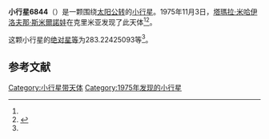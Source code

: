 {{Infobox planet
| bgcolour = #FFFFC0
| name = 6844 Shpak
| symbol = 
| image = 
| caption = 
| discovery = yes
| discovery_ref = 
| discoverer = [[塔瑪拉·米哈伊洛夫那·斯米爾諾娃|塔瑪拉·米哈伊洛夫那·斯米爾諾娃]]
| discovery_site = [[克里米亚|克里米亚]] 
| discovered = 1975年11月3日
| designations = yes
| mp_name = 
| named_after = 
| alt_names = 1975 VR5/ 1975 XD4 / 1983 CR4 / 1991 PS7
| mp_category = [[主带小行星|主带小行星]]
| orbit_ref = <ref name="a">[http://ssd.jpl.nasa.gov/sbdb.cgi?sstr=6844 6844 Shpak] {{Wayback|url=http://ssd.jpl.nasa.gov/sbdb.cgi?sstr=6844 |date=20140924123226 }}，小行星數據庫瀏覽器（JPL Small-Body Database Browser）－[[美国国家航空航天局|美国国家航空航天局]]喷气推进实验室</ref>
| epoch = 2456400.5 (2013年4月18日更新)
| aphelion = {{convert|2.443154956382493|AU|km|3|abbr=on|lk=out}}
| perihelion = {{convert|1.998372913475902|AU|km|3|abbr=on}}
| semimajor = {{convert|2.220763934929197|AU|km|3|abbr=on}}
| eccentricity = 0.100141676
| period = 1208.793235 [[日|日]]<br />3.31[[儒略年|儒略年]]
| avg_speed = 
| inclination = 5.309623395463388
| asc_node = 133.8052236060645
| mean_anomaly = 
| arg_peri = 283.22425093
| satellites = 
| physical_characteristics = yes
| dimensions = 
| mass = 
| density = 
| surface_grav = 
| escape_velocity = 
| sidereal_day = 
| axial_tilt = 
| pole_ecliptic_lat = 
| pole_ecliptic_lon = 
| albedo = 
| temperatures= 
| temp_name1 = 
| mean_temp_1 = 
| max_temp_1 = 
| temp_name2 = 
| max_temp_2 = 
| spectral_type = 
| abs_magnitude = 283.22425093
}}

'''小行星6844'''（{{lang-en|6844 Shpak}}）是一颗围绕[[太阳|太阳]][[公转|公转]]的[[小行星|小行星]]。1975年11月3日，[[塔瑪拉·米哈伊洛夫那·斯米爾諾娃|塔瑪拉·米哈伊洛夫那·斯米爾諾娃]]在克里米亚发现了此天体<ref name="a" /><ref>{{cite news|title=小行星列表|url=http://cfa-www.harvard.edu/iau/lists/NumberedMPs.txt|accessdate=2013-07-08|newspaper=哈佛大学|archive-date=2008-05-17|archive-url=https://web.archive.org/web/20080517010638/http://cfa-www.harvard.edu/iau/lists/NumberedMPs.txt|dead-url=no}}</ref>。

这颗小行星的[[绝对星等|绝对星等]]为283.22425093等<ref name="a" />。

==参考文献==
{{reflist}}
{{Minor Planet Number|[[小行星6843|小行星6843]]|[[小行星6845|小行星6845]]}}

{{小天体}}

[[Category:小行星带天体|Category:小行星带天体]]
[[Category:1975年发现的小行星|Category:1975年发现的小行星]]

{{asteroid-stub}}